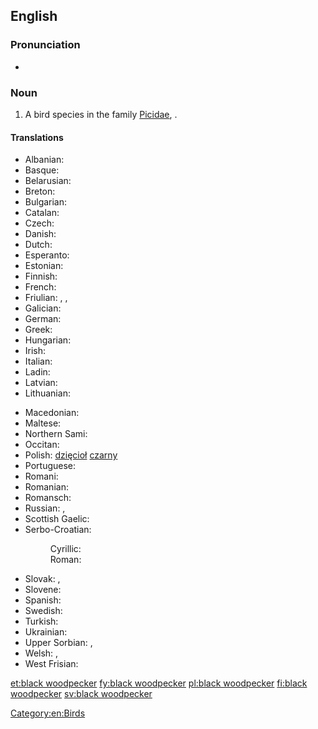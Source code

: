 ==English==
{{rfi}}
{{wikipedia}}
{{wikispecies|Dryocopus martius}}
===Pronunciation===
* {{IPA|/ˈblækˈwʊdpɛkə(ɹ)/|lang=en}}

===Noun===
{{en-noun|head=[[black]] [[woodpecker]]}}

# A bird species in the family [[Picidae]], {{taxlink|Dryocopus martius|species|noshow=1}}.

====Translations====
{{trans-top|''Dryocopus martius''}}
* Albanian: {{t|sq|qukapiku i zi}}
* Basque: {{t|eu|okil beltz}}
* Belarusian: {{t|be|жауна}}
* Breton: {{t|br|speg du}}
* Bulgarian: {{t|bg|черен кълвач|tr=čeren k"lvač}}
* Catalan: {{t|ca|picot negre}}
* Czech: {{t|cs|datel}}
* Danish: {{t|da|sortspætte|c}}
* Dutch: {{t|nl|zwarte specht|m}}
* Esperanto: {{t|eo|nigra pego}}
* Estonian: {{t|et|musträhn}}
* Finnish: {{t+|fi|palokärki}}
* French: {{t+|fr|pic noir}}
* Friulian: {{t|fur|pic neri}}, {{t|fur|pic}}, {{t|fur|picot}}
* Galician: {{t|gl|peto}}
* German: {{t+|de|Schwarzspecht}}
* Greek: {{t|el|μαυροτσικλιτάρα}}
* Hungarian: {{t|hu|fekete harkály}}
* Irish: {{t|ga|cnagaire dubh}}
* Italian: {{t|it|picchio nero|m}}
* Ladin: {{t|lld|becalen fosch}}
* Latvian: {{t|lv|melnā dzilna}}
* Lithuanian: {{t|lt|juodoji meleta}}
{{trans-mid}}
* Macedonian: {{t|mk|црн клукаjдрвец|tr=crn klukajdrvec}}
* Maltese: {{t|mt|bulebbiet aħdar}}
* Northern Sami: {{t|se|ruovddagas}}
* Occitan: {{t|oc|pic negre}}
* Polish: [[dzięcioł]] [[czarny]] {{g|m}}
* Portuguese: {{t|pt|peto preto}}
* Romani: {{t|rom|kalo-chuplitari|m}} {{t|rom|kali-chiplitarka|f}}
* Romanian: {{t|ro|ciocănitoare neagră}}
* Romansch: {{t|rm|pitgalain nair}}
* Russian: {{t+|ru|желна|tr=želna}}, {{t|ru|чёрный дятел|m|sc=Cyrl}}
* Scottish Gaelic: {{t|gd|cnag dhubh}}
* Serbo-Croatian:
*: Cyrillic: {{t|sh|црна жуна|sc=Cyrl}}
*: Roman: {{t|sh|crna žuna|sc=Latn}}
* Slovak: {{t|sk|ďateľ čierny}}, {{t|sk|tesár čierny}}
* Slovene: {{t|sl|črna žolna}}
* Spanish: {{t|es|pito negro|m}}
* Swedish: {{t+|sv|spillkråka|c}}
* Turkish: {{t+|tr|kara ağaçkakan}}
* Ukrainian: {{t|uk|жовна|tr=žovna}}
* Upper Sorbian: {{t|hsb|čorny dypornak}}, {{t|hsb|čorny dypak}}
* Welsh: {{t|cy|cnocell ddu}}, {{t|cy|coblyn du}}
* West Frisian: {{t|fy|swarte spjocht}}
{{trans-bottom}}

[[Category:en:Birds]]

[[et:black woodpecker]]
[[fy:black woodpecker]]
[[pl:black woodpecker]]
[[fi:black woodpecker]]
[[sv:black woodpecker]]
